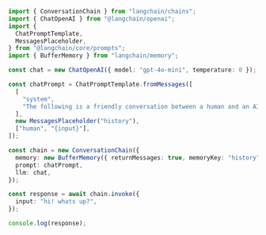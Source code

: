 ```typescript
import { ConversationChain } from "langchain/chains";
import { ChatOpenAI } from "@langchain/openai";
import {
  ChatPromptTemplate,
  MessagesPlaceholder,
} from "@langchain/core/prompts";
import { BufferMemory } from "langchain/memory";

const chat = new ChatOpenAI({ model: "gpt-4o-mini", temperature: 0 });

const chatPrompt = ChatPromptTemplate.fromMessages([
  [
    "system",
    "The following is a friendly conversation between a human and an AI. The AI is talkative and provides lots of specific details from its context. If the AI does not know the answer to a question, it truthfully says it does not know.",
  ],
  new MessagesPlaceholder("history"),
  ["human", "{input}"],
]);

const chain = new ConversationChain({
  memory: new BufferMemory({ returnMessages: true, memoryKey: "history" }),
  prompt: chatPrompt,
  llm: chat,
});

const response = await chain.invoke({
  input: "hi! whats up?",
});

console.log(response);
```